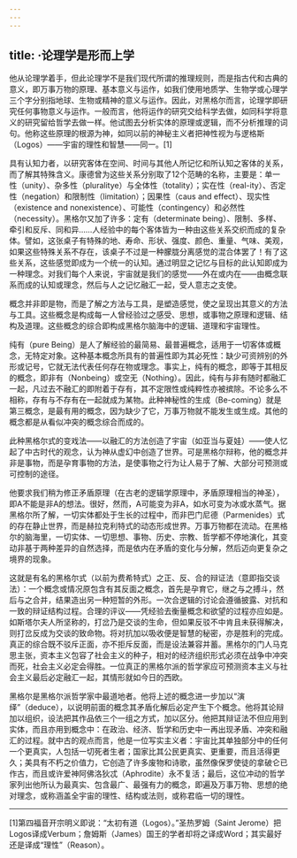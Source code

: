```yaml
---
---
---
```

title: ·论理学是形而上学
---




他从论理学着手，但此论理学不是我们现代所谓的推理规则，而是指古代和古典的意义，即万事万物的原理、基本意义与运作，如我们使用地质学、生物学或心理学三个字分别指地球、生物或精神的意义与运作。因此，对黑格尔而言，论理学即研究任何事物意义与运作。一般而言，他将运作的研究交给科学去做，如同科学将意义的研究留给哲学去做一样。他试图去分析实体的原理或逻辑，而不分析推理的词句。他称这些原理的根源为神，如同以前的神秘主义者把神性视为与逻格斯（Logos）——宇宙的理性和智慧——同一。[1]

具有认知力者，以研究客体在空间、时间与其他人所记忆和所认知之客体的关系，而了解其特殊含义。康德曾为这些关系分别取了12个范畴的名称，主要是：单一性（unity）、杂多性（pluralitye）与全体性（totality）；实在性（real-ity）、否定性（negation）和限制性（limitation）；因果性（caus and effect）、现实性（existence and nonexistence）、可能性（contingency）和必然性（necessity）。黑格尔又加了许多：定有（determinate being）、限制、多样、牵引和反斥、同和异……人经验中的每个客体皆为一种由这些关系交织而成的复杂体。譬如，这张桌子有特殊的地、寿命、形状、强度、颜色、重量、气味、美观，如果这些特殊关系不存在，该桌子不过是一种朦胧分离感觉的混合体罢了！有了这些关系，这些感觉即成为一个统一的认知。通过明显之记忆与目标的此认知即成为一种理念。对我们每个人来说，宇宙就是我们的感觉——外在或内在——由概念联系而成的认知或理念，然后与人之记忆融汇一起，受人意志之支使。

概念并非即是物，而是了解之方法与工具，是塑造感觉，使之呈现出其意义的方法与工具。这些概念是构成每一人曾经验过之感受、思想，或事物之原理和逻辑、结构及道理。这些概念的综合即构成黑格尔脑海中的逻辑、道理和宇宙理性。

纯有（pure Being）是人了解经验的最简易、最普遍概念，适用于一切客体或概念，无特定对象。这种基本概念所具有的普遍性即为其必死性：缺少可资辨别的外形或记号，它就无法代表任何存在物或理念。事实上，纯有的概念，即等于其相反的概念，即非有（Nonbeing）或空无（Nothing）。因此，纯有与非有随时都融汇一起，凡过去不融汇的即附着于存有，其不定限性或纯粹性亦被摈除。不论多么不相称，存有与不存有在一起就成为某物。此种神秘性的生成（Be-coming）就是第三概念，是最有用的概念，因为缺少了它，万事万物就不能发生或生成。其他的概念都是从看似冲突的概念综合而成的。

此种黑格尔式的变戏法——以融汇的方法创造了宇宙（如亚当与夏娃）——使人忆起了中古时代的观念，认为神从虚幻中创造了世界。可是黑格尔辩称，他的概念并非是事物，而是孕育事物的方法，是使事物之行为让人易于了解、大部分可预测或可控制的途径。

他要求我们稍为修正矛盾原理（在古老的逻辑学原理中，矛盾原理相当的神圣），即A不能是非A的想法。很好，然而，A可能变为非A，如水可变为冰或水蒸气。据黑格尔所了解，一切实体都处于生长的过程中，而非巴门尼德（Parmenides）式的存在静止世界，而是赫拉克利特式的动态形成世界。万事万物都在流动。在黑格尔的脑海里，一切实体、一切思想、事物、历史、宗教、哲学都不停地演化，其变动非基于两种差异的自然选择，而是依内在矛盾的变化与分解，然后迈向更复杂之境界的现象。

这就是有名的黑格尔式（以前为费希特式）之正、反、合的辩证法（意即指交谈法）：一个概念或情况原包含有其反面之概念，首先是孕育它，继之与之搏斗，然后与之合并，结果造出另一种短暂的外形。一次合逻辑的讨论会遵循披露、对抗和一致的辩证结构过程。合理的评议——凭经验去衡量概念和欲望的过程亦应如是。如斯塔尔夫人所坚称的，打岔乃是交谈的生命，但如果反驳不中肯且未获得解决，则打岔反成为交谈的致命物。将对抗加以吸收便是智慧的秘密，亦是胜利的完成。真正的综合既不驳斥正面，亦不拒斥反面，而是设法兼容并蓄。黑格尔的门人马克思主张，资本主义包容了社会主义的种子，相对的经济组织形式必须在战争中冲突而死，社会主义必定会得胜。一位真正的黑格尔派的哲学家应可预测资本主义与社会主义最后必定融汇一起，其情形就如今日的西欧。

黑格尔是黑格尔派哲学家中最道地者。他将上述的概念进一步加以“演绎”（deduce），以说明前面的概念其矛盾化解后必定产生下个概念。他将其论辩加以组织，设法把其作品依三个一组之方式，加以区分。他把其辩证法不但应用到实体，而且亦用到概念中：在政治、经济、哲学和历史中一再出现矛盾、冲突和融汇的过程。就中古的观点而言，他是一位写实主义者：宇宙比其单独部分中的任何一个更真实，人包括一切死者生者；国家比其公民更真实、更重要，而且活得更久；美具有不朽之价值力，它创造了许多废物和诗歌，虽然像保罗使徒的拿破仑已作古，而且或许爱神阿佛洛狄忒（Aphrodite）永不复活；最后，这位冲动的哲学家列出他所认为最真实、包含最广、最强有力的概念，即遍及万事万物、思想的绝对理念，或称涵盖全宇宙的理性、结构或法则，或称君临一切的理性。



* * *



[1]第四福音开宗明义即说：“太初有道（Logos）。”圣热罗姆（Saint Jerome）把Logos译成Verbum；詹姆斯（James）国王的学者却将之译成Word；其实最好还是译成“理性”（Reason）。
